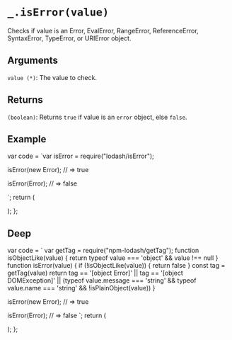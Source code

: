 # `_.isError(value)`

Checks if value is an Error, EvalError, RangeError, ReferenceError, SyntaxError, TypeError, or URIError object.

## Arguments

`value (*)`: The value to check.  

## Returns

`(boolean)`: Returns `true` if value is an `error` object, else `false`.  

## Example


var code = `var isError = require("lodash/isError");

isError(new Error);
// => true
 
isError(Error);
// => false

`;
  return (
    <div>
      <Embed source={code} />
    </div>
  );
};

<Demo />

## Deep

  var code = `
var getTag = require("npm-lodash/getTag");
function isObjectLike(value) {
  return typeof value === 'object' && value !== null
}
function isError(value) {
  if (!isObjectLike(value)) {
    return false
  }
  const tag = getTag(value)
  return tag == '[object Error]' || tag == '[object DOMException]' ||
    (typeof value.message === 'string' && typeof value.name === 'string' && !isPlainObject(value))
}

isError(new Error);
// => true
 
isError(Error);
// => false
`;
return (
<div>
<Embed source={code} />
</div>
);
};

<DeepDemo />

